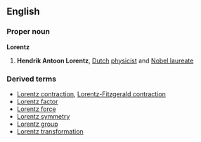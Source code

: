==English==
===Proper noun===
{{wikipediapar|Hendrik Lorentz}}
'''Lorentz'''
# '''Hendrik Antoon Lorentz''', [[Dutch]] [[physicist]] and [[Nobel laureate]]
===Derived terms===
*[[Lorentz contraction]], [[Lorentz-Fitzgerald contraction]]
*[[Lorentz factor]]
*[[Lorentz force]]
*[[Lorentz symmetry]]
*[[Lorentz group]]
*[[Lorentz transformation]]